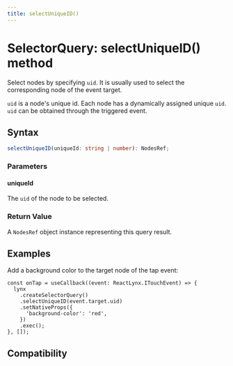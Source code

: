 ```yaml
---
title: selectUniqueID()
---
```


# SelectorQuery: selectUniqueID() method

Select nodes by specifying `uid`. It is usually used to select the corresponding node of the event target.

`uid` is a node's unique id. Each node has a dynamically assigned unique `uid`. `uid` can be obtained through the triggered event.

## Syntax

```ts
selectUniqueID(uniqueId: string | number): NodesRef;
```

### Parameters

#### uniqueId

The `uid` of the node to be selected.

### Return Value

A `NodesRef` object instance representing this query result.

## Examples

Add a background color to the target node of the tap event:

```tsx
const onTap = useCallback((event: ReactLynx.ITouchEvent) => {
  lynx
    .createSelectorQuery()
    .selectUniqueID(event.target.uid)
    .setNativeProps({
      'background-color': 'red',
    })
    .exec();
}, []);
```

## Compatibility


<LegacyCompatTable metadata="lynx-api/selector-query/selectUniqueID" />
